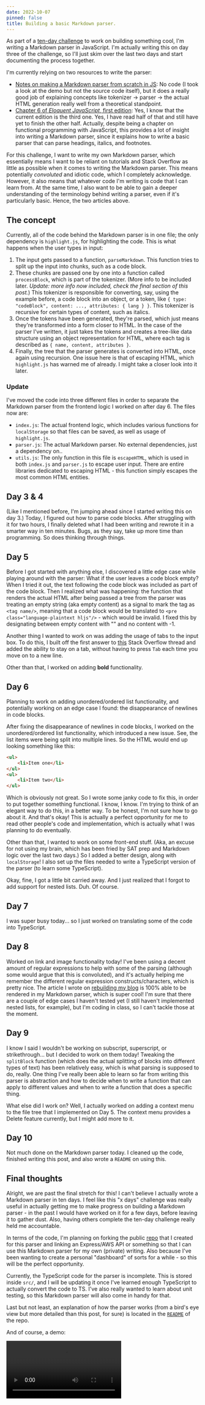 ```yaml
---
date: 2022-10-07
pinned: false
title: Building a basic Markdown parser.
---
```


As part of a [ten-day challenge](https://events.hackclub.com/10-days-in-public/) to work on building something cool, I'm writing a Markdown parser in JavaScript. I'm actually writing this on day three of the challenge, so I'll just skim over the last two days and start documenting the process together.

I'm currently relying on two resources to write the parser:

* [Notes on making a Markdown parser from scratch in JS](https://sarvasvkulpati.com/blog/markdown-parser): No code (I took a look at the demo but not the source code itself), but it does a really good job of explaining concepts like tokenizer &rarr; parser &rarr; the actual HTML generation really well from a theoretical standpoint.
* [Chapter 6 of *Eloquent JavaScript*, first edition](https://eloquentjavascript.net/1st_edition/chapter6.html): Yes, I know that the current edition is the third one. Yes, I have read half of that and still have yet to finish the other half. Actually, despite being a chapter on functional programming with JavaScript, this provides a lot of insight into writing a Markdown parser, since it explains how to write a basic parser that can parse headings, italics, and footnotes.

For this challenge, I want to write my own Markdown parser, which essentially means I want to be reliant on tutorials and Stack Overflow as little as possible when it comes to writing the Markdown parser. This means potentially *convoluted* and idiotic code, which I completely acknowledge. However, it also means that whatever code I'm writing is code that I can learn from. At the same time, I also want to be able to gain a deeper understanding of the terminology behind writing a parser, even if it's particularly basic. Hence, the two articles above.

## The concept

Currently, all of the code behind the Markdown parser is in one file; the only dependency is `highlight.js`, for highlighting the code. This is what happens when the user types in input:

1. The input gets passed to a function, `parseMarkdown`. This function tries to split up the input into chunks, such as a code block.
2. These chunks are passed one by one into a function called `processBlock`, which is part of the tokenizer. (More info to be included later. *Update: more info now included, check the final section of this post.*) This tokenizer is responsible for converting, say, using the example before, a code block into an object, or a token, like `{ type: "codeBlock", content: ..., attributes: { lang } }`. This tokenizer is recursive for certain types of content, such as italics.
3. Once the tokens have been generated, they're parsed, which just means they're transformed into a form closer to HTML. In the case of the parser I've written, it just takes the tokens and creates a tree-like data structure using an object representation for HTML, where each tag is described as `{ name, content, attributes }`.
4. Finally, the tree that the parser generates is converted into HTML, once again using recursion. One issue here is that of escaping HTML, which `highlight.js` has warned me of already. I might take a closer look into it later.

### Update

I've moved the code into three different files in order to separate the Markdown parser from the frontend logic I worked on after day 6. The files now are:

* `index.js`: The actual frontend logic, which includes various functions for `localStorage` so that files can be saved, as well as usage of `highlight.js`.
* `parser.js`: The actual Markdown parser. No external dependencies, just a dependency on..
* `utils.js`: The only function in this file is `escapeHTML`, which is used in both `index.js` and `parser.js` to escape user input. There are entire libraries dedicated to escaping HTML - this function simply escapes the most common HTML entities.

## Day 3 & 4
(Like I mentioned before, I'm jumping ahead since I started writing this on day 3.) Today, I figured out how to parse code blocks. After struggling with it for two hours, I finally deleted what I had been writing and rewrote it in a smarter way in ten minutes. Bugs, as they say, take up more time than programming. So does thinking through things.

## Day 5

Before I got started with anything else, I discovered a little edge case while playing around with the parser: What if the user leaves a code block empty? When I tried it out, the text following the code block was included as part of the code block. Then I realized what was happening: the function that renders the actual HTML after being passed a tree from the parser was treating an empty string (aka empty content) as a signal to mark the tag as `<tag name/>`, meaning that a code block would be translated to `<pre class="language-plaintext hljs"/>` - which would be invalid. I fixed this by designating between empty content with "" and no content with -1.

Another thing I wanted to work on was adding the usage of tabs to the input box. To do this, I built off the first answer to [this](https://stackoverflow.com/questions/6637341/use-tab-to-indent-in-textarea) Stack Overflow thread and added the ability to stay on a tab, without having to press `Tab` each time you move on to a new line.

Other than that, I worked on adding **bold** functionality.

## Day 6

Planning to work on adding unordered/ordered list functionality, and potentially working on an edge case I found: the disappearance of newlines in code blocks.

After fixing the disappearance of newlines in code blocks, I worked on the unordered/ordered list functionality, which introduced a new issue. See, the list items were being split into multiple lines. So the HTML would end up looking something like this:

```html
<ul>
    <li>Item one</li>
</ul>
<ul>
    <li>Item two</li>
</ul>
```

Which is obviously not great. So I wrote some janky code to fix this, in order to put together something functional. I know, I know. I'm trying to think of an elegant way to do this, in a better way. To be honest, I'm not sure how to go about it. And that's okay! This is actually a perfect opportunity for me to read other people's code and implementation, which is actually what I was planning to do eventually.

Other than that, I wanted to work on some front-end stuff. (Aka, an excuse for not using my brain, which has been fried by SAT prep and Markdown logic over the last two days.) So I added a better design, along with `localStorage`! I also set up the files needed to write a TypeScript version of the parser (to learn some TypeScript).

Okay, fine, I got a little bit carried away. And I just realized that I forgot to add support for nested lists. Duh. Of course.

## Day 7

I was super busy today... so I just worked on translating some of the code into TypeScript.

## Day 8

Worked on link and image functionality today! I've been using a decent amount of regular expressions to help with some of the parsing (although some would argue that this is convoluted), and it's actually helping me remember the different regular expression constructs/characters, which is pretty nice. The article I wrote on [rebuilding my blog](https://www.jianminchen.com/article/general/2022-07-28-rebuilding-this-blog) is 100% able to be rendered in my Markdown parser, which is super cool! I'm sure that there are a couple of edge cases I haven't tested yet (I still haven't implemented nested lists, for example), but I'm coding in class, so I can't tackle those at the moment. 

## Day 9

I know I said I wouldn't be working on subscript, superscript, or strikethrough... but I decided to work on them today! Tweaking the `splitBlock` function (which does the actual splitting of blocks into different types of text) has been relatively easy, which is what parsing is supposed to do, really. One thing I've really been able to learn so far from writing this parser is abstraction and how to decide when to write a function that can apply to different values and when to write a function that does a specific thing.

What else did I work on? Well, I actually worked on adding a context menu to the file tree that I implemented on Day 5. The context menu provides a Delete feature currently, but I might add more to it.

## Day 10

Not much done on the Markdown parser today. I cleaned up the code, finished writing this post, and also wrote a `README` on using this.

## Final thoughts

Alright, we are past the final stretch for this! I can't believe I actually wrote a Markdown parser in ten  days. I feel like this "x days" challenge was really useful in actually getting me to make progress on building a Markdown parser - in the past I would have worked on it for a few days, before leaving it to gather dust. Also, having others complete the ten-day challenge really held me accountable.

In terms of the code, I'm planning on forking the public [repo](https://github.com/jianmin-chen/markdown-parser) that I created for this parser and linking an Express/AWS API or something so that I can use this Markdown parser for my own (private) writing. Also because I've been wanting to create a personal "dashboard" of sorts for a while - so this will be the perfect opportunity. 

Currently, the TypeScript code for the parser is incomplete. This is stored inside `src/`, and I will be updating it once I've learned enough TypeScript to actually convert the code to TS. I've also really wanted to learn about unit testing, so this Markdown parser will also come in handy for that.

Last but not least, an explanation of how the parser works (from a bird's eye view but more detailed than this post, for sure) is located in the [`README`](https://github.com/jianmin-chen/markdown-parser) of the repo.

And of course, a demo:

<Video src="https://media.githubusercontent.com/media/jianmin-chen/jianminchen.com/main/public/assets/images/2022-10-07-markdown-parser/demo.mp4" alt="Demo of Markdown parser"/>

### What I haven't done

It may be important to include what features I haven't added, for learning purposes. I won't be able to work on (at least during the ten-day challenge) the following features:

* Usage of backslashes - `\` - to escape special characters
	* Tables
	* Footnotes
	* Definition lists
	* Task lists
	* Highlight
	* Heading IDs

## Continuing work

Okay, I know the 10 days already passed, but I decided to keep working on this Markdown editor because I wanted to turn it into a full-fledged tool for personal writing, as mentioned before. And also because I wanted to submit something to the [Congressional App Challenge](https://www.congressionalappchallenge.us/).

I ended up working on a bunch of stuff. One of the first things I did was create a contextmenu for files, which ended up including the ability to delete, rename, or download (as Markdown or HTML) a file. There were a couple of issues I ran into while implementing this - specifically, one that I remember as I'm writing this is using references to class methods in an event listener. Something like this:

```javascript
class Editor {
    // ...
    generateFiletree() {
        for (let file of this.files) {
            // ...
            let button = document.createElement("button");
            button.innerText = file;
            button.addEventListener("click", function () {
                // ? Referencing this, as in the class?
            });
        }
    }
}
```

Apparently, you can do something like `let self = this;` outside the event listener and reference it inside the event listener. One of the perks of reinventing the wheel: you become more knowledgeable in the programming language you invented the wheel in.

I also added an algorithm for generating heading IDs (which currently doesn't take into account ID collisions, which is definitely going to be part of the TODO), and task lists, which were relatively easy, considering that they're just unordered lists with checkboxes tacked on. 

Once I was done with all of this, I began working on [Markright](https://markright.jianminchen.com). Obviously, I scaffolded an Express/AWS API and created a basic (but interactive!) landing page. In terms of the Markdown parser, I wanted to implement folders. Unfortunately, due to time constraints, I decided it was better to have single folders anyways. (But also because I'm one of those people who would make a folder a dozen levels deep if I were given the opportunity.) Thus, I replaced the filesystem with a folder filesystem where I could create a new folder and add files inside. Not much was changed - in terms of porting from `localStorage` to AWS, I simply uploaded the JSON content to a file inside an S3 bucket instead of `localStorage`.

Obviously, the way I implemented the filesystem was probably a bit convoluted. I'm definitely going to fix it and add a couple of features. For now, the obligatory demo:

<Video src="https://media.githubusercontent.com/media/jianmin-chen/jianminchen.com/main/public/assets/images/2022-10-07-markdown-parser/markright-demo.mp4" alt="Markright in action!" />

That's it! There's still a bunch of tasks to get around too; since the list of features above is out of date, you can check out the GitHub [repository](https://github.com/jianmin-chen/markdown-parser) for the most up-to-date list. Now that I've mentioned GitHub repositories, you can also check out the GitHub [repository](https://github.com/jianmin-chen/markright) for Markright.

<EditNotice /> 
